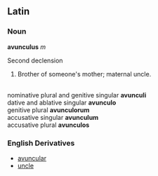 ==Latin==

===Noun===
'''avunculus''' ''m''

Second declension

#Brother of someone's mother; maternal uncle.

<br>nominative plural and genitive singular '''avunculi'''
<br>dative and ablative singular '''avunculo'''
<br>genitive plural '''avunculorum'''
<br>accusative singular '''avunculum'''
<br>accusative plural '''avunculos'''

===English Derivatives===
*[[avuncular]]
*[[uncle]]